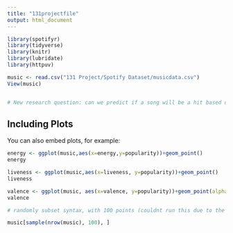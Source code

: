 ```yaml
---
title: "131projectfile"
output: html_document
---
```


```r
library(spotifyr)
library(tidyverse)
library(knitr)
library(lubridate)
library(httpuv)
```

```r
music <- read.csv("131 Project/Spotify Dataset/musicdata.csv")
View(music)


# New research question: can we predict if a song will be a hit based on its attributes? Response variable: song.hotttnesss 

```

## Including Plots

You can also embed plots, for example:

```r
energy <- ggplot(music,aes(x=energy,y=popularity))+geom_point()
energy

liveness <- ggplot(music,aes(x=liveness, y=popularity))+geom_point()
liveness
```


```r
valence <- ggplot(music, aes(x=valence, y=popularity))+geom_point(alpha=0.2) + facet_grid(vars(danceability))
valence
```

```r
# randomly subset syntax, with 100 points (couldnt run this due to the file not loading)

music[sample(nrow(music), 100), ]
```


